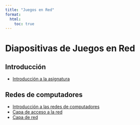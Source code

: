 ```yaml
---
title: "Juegos en Red"
format: 
  html:
    toc: true
---
```


# Diapositivas de Juegos en Red

## Introducción
- [Introducción a la asignatura](sub_introduction.html)

## Redes de computadores
- [Introducción a las redes de computadores](ch1_p1.html) 
- [Capa de acceso a la red](ch1_p2.html)
- [Capa de red](ch1_p3.html)
